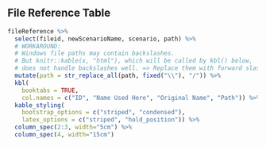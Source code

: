 ## File Reference Table

```r
fileReference %>%
  select(fileid, newScenarioName, scenario, path) %>%
  # WORKAROUND:
  # Windows file paths may contain backslashes.
  # But knitr::kable(x, "html"), which will be called by kbl() below,
  # does not handle backslashes well. => Replace them with forward slashes.
  mutate(path = str_replace_all(path, fixed("\\"), "/")) %>%
  kbl(
    booktabs = TRUE,
    col.names = c("ID", "Name Used Here", "Original Name", "Path")) %>%
  kable_styling(
    bootstrap_options = c("striped", "condensed"),
    latex_options = c("striped", "hold_position")) %>% 
  column_spec(2:3, width="5cm") %>% 
  column_spec(4, width="15cm")
```

\newpage
